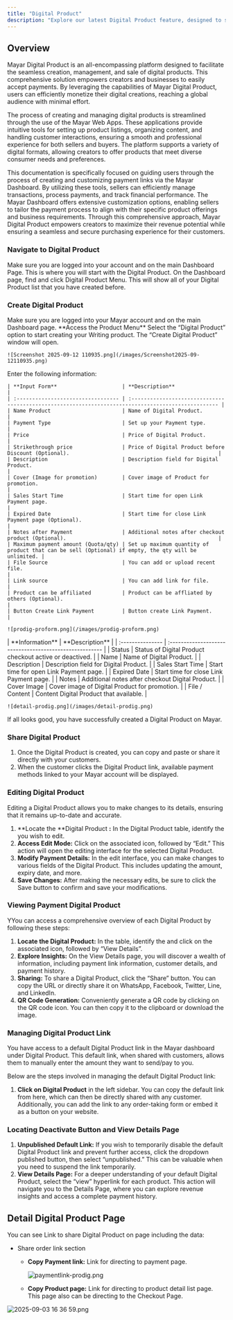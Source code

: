 ```yaml
---
title: "Digital Product"
description: "Explore our latest Digital Product feature, designed to significantly enhance your ability to create, manage, and sell digital content with unparalleled ease and efficiency. This innovative feature empowers you to transform your ideas into market-ready digital products."
---
```


## Overview

Mayar Digital Product is an all-encompassing platform designed to facilitate the seamless creation, management, and sale of digital products. This comprehensive solution empowers creators and businesses to easily accept payments. By leveraging the capabilities of Mayar Digital Product, users can efficiently monetize their digital creations, reaching a global audience with minimal effort.

The process of creating and managing digital products is streamlined through the use of the Mayar Web Apps. These applications provide intuitive tools for setting up product listings, organizing content, and handling customer interactions, ensuring a smooth and professional experience for both sellers and buyers. The platform supports a variety of digital formats, allowing creators to offer products that meet diverse consumer needs and preferences.

This documentation is specifically focused on guiding users through the process of creating and customizing payment links via the Mayar Dashboard. By utilizing these tools, sellers can efficiently manage transactions, process payments, and track financial performance. The Mayar Dashboard offers extensive customization options, enabling sellers to tailor the payment process to align with their specific product offerings and business requirements. Through this comprehensive approach, Mayar Digital Product empowers creators to maximize their revenue potential while ensuring a seamless and secure purchasing experience for their customers.

### Navigate to Digital Product

<Steps>
  <Step title="Log in to your Mayar Dashboard">
    Make sure you are logged into your account and on the main Dashboard Page. This is where you will start with the Digital Product.
  </Step>
  <Step title="From the Sidebar menu, click on Digital Product">
    On the Dashboard page, find and click Digital Product Menu. This will show all of your Digital Product list that you have created before.
  </Step>
</Steps>

### Create Digital Product

<Steps>
  <Step title="Go to Dashboard">
    Make sure you are logged into your Mayar account and on the main Dashboard page.
  </Step>
  <Step title="Access the Product Menu">
    **Access the Product Menu**
  </Step>
  <Step title="Choose Product Type">
    Select the “Digital Product” option to start creating your Writing product. The “Create Digital Product” window will open.

    ![Screenshot 2025-09-12 110935.png](/images/Screenshot2025-09-12110935.png)
  </Step>
  <Step title="Fill in Product Details">
    Enter the following information:

    | **Input Form**                     | **Description**                                                                                     |
    | :--------------------------------- | :-------------------------------------------------------------------------------------------------- |
    | Name Product                       | Name of Digital Product.                                                                            |
    | Payment Type                       | Set up your Payment type.                                                                           |
    | Price                              | Price of Digital Product.                                                                           |
    | Strikethrough price                | Price of Digital Product before Discount (Optional).                                                |
    | Description                        | Description field for Digital Product.                                                              |
    | Cover (Image for promotion)        | Cover image of Product for promotion.                                                               |
    | Sales Start Time                   | Start time for open Link Payment page.                                                              |
    | Expired Date                       | Start time for close Link Payment page (Optional).                                                  |
    | Notes after Payment                | Additional notes after checkout product (Optional).                                                 |
    | Maximum payment amount (Quota/qty) | Set up maximum quantity of product that can be sell (Optional) if empty, the qty will be unlimited. |
    | File Source                        | You can add or upload recent file.                                                                  |
    | Link source                        | You can add link for file.                                                                          |
    | Product can be affiliated          | Product can be affliated by others (Optional).                                                      |
    | Button Create Link Payment         | Button create Link Payment.                                                                         |

    ![prodig-proform.png](/images/prodig-proform.png)
  </Step>
  <Step title="Review and Finish">
    | **Information**  | **Description**                                         |
    | :--------------- | :------------------------------------------------------ |
    | Status           | Status of Digital Product checkout active or deactived. |
    | Name             | Name of Digital Product.                                |
    | Description      | Description field for Digital Product.                  |
    | Sales Start Time | Start time for open Link Payment page.                  |
    | Expired Date     | Start time for close Link Payment page.                 |
    | Notes            | Additional notes after checkout Digital Product.        |
    | Cover Image      | Cover image of Digital Product for promotion.           |
    | File / Content   | Content Digital Product that available.                 |

    ![detail-prodig.png](/images/detail-prodig.png)
  </Step>
</Steps>

If all looks good, you have successfully created a Digital Product on Mayar.

### Share Digital Product

1. Once the Digital Product is created, you can copy and paste or share it directly with your customers.
2. When the customer clicks the Digital Product link, available payment methods linked to your Mayar account will be displayed.

### Editing Digital Product

Editing a Digital Product allows you to make changes to its details, ensuring that it remains up-to-date and accurate.

1. \*\*Locate the \*\*Digital Product **:** In the Digital Product table, identify the you wish to edit.
2. **Access Edit Mode:** Click on the associated icon, followed by “Edit.” This action will open the editing interface for the selected Digital Product.
3. **Modify Payment Details:** In the edit interface, you can make changes to various fields of the Digital Product. This includes updating the amount, expiry date, and more.
4. **Save Changes:** After making the necessary edits, be sure to click the Save button to confirm and save your modifications.

### Viewing Payment Digital Product

YYou can access a comprehensive overview of each Digital Product by following these steps:

1. **Locate the Digital Product:** In the table, identify the and click on the associated icon, followed by “View Details”.
2. **Explore Insights:** On the View Details page, you will discover a wealth of information, including payment link information, customer details, and payment history.
3. **Sharing:** To share a Digital Product, click the “Share” button. You can copy the URL or directly share it on WhatsApp, Facebook, Twitter, Line, and LinkedIn.
4. **QR Code Generation:** Conveniently generate a QR code by clicking on the QR code icon. You can then copy it to the clipboard or download the image.

### Managing Digital Product Link

You have access to a default Digital Product link in the Mayar dashboard under Digital Product. This default link, when shared with customers, allows them to manually enter the amount they want to send/pay to you.

Below are the steps involved in managing the default Digital Product link:

1. **Click on Digital Product** in the left sidebar. You can copy the default link from here, which can then be directly shared with any customer. Additionally, you can add the link to any order-taking form or embed it as a button on your website.

### Locating Deactivate Button and View Details Page

1. **Unpublished Default Link:** If you wish to temporarily disable the default Digital Product link and prevent further access, click the dropdown published button, then select “unpublished.” This can be valuable when you need to suspend the link temporarily.
2. **View Details Page:** For a deeper understanding of your default Digital Product, select the “view” hyperlink for each product. This action will navigate you to the Details Page, where you can explore revenue insights and access a complete payment history.

## Detail Digital Product Page

You can see Link to share Digital Product on page including the data:

- Share order link section
  - **Copy Payment link:** Link for directing to payment page.

    ![paymentlink-prodig.png](/images/paymentlink-prodig.png)
  - **Copy Product page:** Link for directing to product detail list page. This page also can be directing to the Checkout Page.

![2025-09-03 16 36 59.png](/images/2025-09-03163659.png)